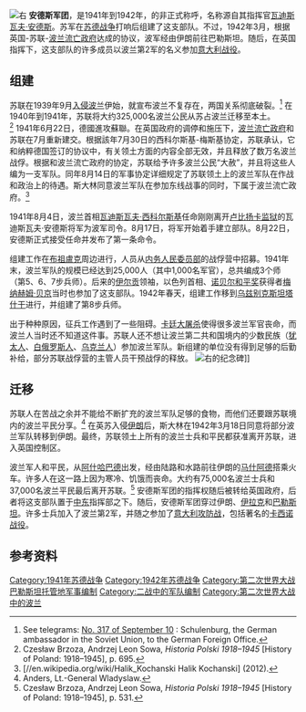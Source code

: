 [[File:Z_niewoli.JPG|右]]
'''安德斯军团'''，是1941年到1942年，{{Translink|en|Polish Armed Forces in the East|4=东线波兰军队}}的非正式称呼，名称源自其指挥官[[瓦迪斯瓦夫·安德斯|瓦迪斯瓦夫·安德斯]]。苏军在[[苏德战争|苏德战争]]打响后组建了这支部队。不过，1942年3月，根据英国-苏联-[[波兰流亡政府|波兰流亡政府]]达成的协议，波军经由伊朗前往巴勒斯坦。随后，在英国指挥下，这支部队的许多成员以波兰第2军的名义参加[[義大利攻防戰_(二戰)|意大利战役]]。

== 组建 ==
苏联在1939年9月[[波蘭戰役|入侵波兰]]伊始，就宣布波兰不复存在，两国关系彻底破裂。<ref name="SCHULENBURG">See telegrams: [http://www.yale.edu/lawweb/avalon/nazsov/ns069.htm No. 317 of September 10] {{Wayback|url=http://www.yale.edu/lawweb/avalon/nazsov/ns069.htm |date=20091107175858 }}: Schulenburg, the German ambassador in the Soviet Union, to the German Foreign Office.</ref> 在1940年到1941年，苏联将大约325,000名波兰公民从苏占波兰迁移至本土。<ref name="Brzoza Sowa Historia Polski 1918–1945 695">Czesław Brzoza, Andrzej Leon Sowa, ''Historia Polski 1918–1945'' [History of Poland: 1918–1945], p. 695. </ref> 1941年6月22日，德國進攻蘇聯。在英国政府的调停和施压下，[[波兰流亡政府|波兰流亡政府]]和苏联在7月重新建交。根据該年7月30日的西科尔斯基-梅斯基协定，苏联承认，它和纳粹德国签订的协议中，有关领土方面的内容全部无效，并且释放了数万名波兰战俘。根据和波兰流亡政府的协定，苏联给予许多波兰公民“大赦”，并且将这些人编为一支军队。同年8月14日的军事协定详细规定了苏联领土上的波兰军队在作战和政治上的待遇。斯大林同意波兰军队在参加东线战事的同时，下属于波兰流亡政府。<ref name="Kochanski 163–173">[//en.wikipedia.org/wiki/Halik_Kochanski Halik Kochanski] (2012). </ref>

1941年8月4日，波兰首相[[瓦迪斯瓦夫·西科尔斯基|瓦迪斯瓦夫·西科尔斯基]]任命刚刚离开[[卢比扬卡大楼|卢比扬卡监狱]]的瓦迪斯瓦夫·安德斯将军为波军司令。8月17日，{{Tsl|en|Michał Karaszewicz-Tokarzewski|迈克尔·托卡热夫斯基}}将军开始着手建立部队。8月22日，安德斯正式接受任命并发布了第一条命令。

组建工作在[[布祖盧克|布祖盧克]]周边进行，人员从[[内务人民委员部|内务人民委员部]]的战俘营中招募。1941年末，波兰军队的规模已经达到25,000人（其中1,000名军官），总共编成3个师（第5、6、7步兵师）。后来的[[伊尔贡|伊尔贡]]领袖，以色列首相、[[诺贝尔和平奖|诺贝尔和平奖]]获得者[[梅纳赫姆·贝京|梅纳赫姆·贝京]]当时也参加了这支部队。1942年春天，组建工作移到[[乌兹别克斯坦|乌兹别克斯坦]][[塔什干|塔什干]]进行，并组建了第8步兵师。

出于种种原因，征兵工作遇到了一些阻碍。[[卡廷大屠杀|卡廷大屠杀]]使得很多波兰军官丧命，而波兰人当时还不知道这件事。苏联人还不想让波兰第二共和国境内的少数民族（[[犹太人|犹太人]]、[[白俄罗斯人|白俄罗斯人]]、[[乌克兰人|乌克兰人]]）参加波兰军队。新组建的单位没有得到足够的后勤补给，部分苏联战俘营的主管人员干预战俘的释放。
[[File:Anzali_cemetery_Barry_Kent.jpg|右]]的纪念碑]]

==迁移==
苏联人在苦战之余并不能给不断扩充的波兰军队足够的食物，而他们还要跟苏联境内的波兰平民分享。<ref>Anders, Lt.-General Wladyslaw. </ref> 在英苏入侵[[伊朗|伊朗]]后，斯大林在1942年3月18日同意将部分波兰军队转移到伊朗。最终，苏联领土上所有的波兰士兵和平民都获准离开苏联，进入英国控制区。

波兰军人和平民，从[[阿什哈巴德|阿什哈巴德]]出发，经由陆路和水路前往伊朗的[[马什阿德|马什阿德]]搭乘火车。许多人在这一路上因为寒冷、饥饿而丧命。大约有75,000名波兰士兵和37,000名波兰平民最后离开苏联。<ref name="Brzoza Sowa Historia Polski 1918–1945 531">Czesław Brzoza, Andrzej Leon Sowa, ''Historia Polski 1918–1945'' [History of Poland: 1918–1945], p. 531.</ref> 安德斯军团的指挥权随后被转给英国政府，后者将这支部队置于[[中东|中东]]指挥部之下。随后，安德斯军团穿过伊朗、[[伊拉克|伊拉克]]和[[巴勒斯坦|巴勒斯坦]]。许多士兵加入了波兰第2军，并随之参加了[[意大利攻防战|意大利攻防战]]，包括著名的[[卡西诺战役|卡西诺战役]]。

== 参考资料 ==
{{Reflist}}

[[Category:1941年苏德战争|Category:1941年苏德战争]]
[[Category:1942年苏德战争|Category:1942年苏德战争]]
[[Category:第二次世界大战巴勒斯坦托管地军事编制|Category:第二次世界大战巴勒斯坦托管地军事编制]]
[[Category:二战中的军队编制|Category:二战中的军队编制]]
[[Category:第二次世界大战中的波兰|Category:第二次世界大战中的波兰]]